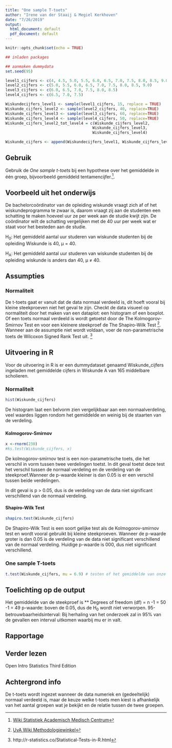 ```yaml
---
title: "One sample T-toets"
author: "Irene van der Staaij & Megiel Kerkhoven"
date: "7/26/2019"
output:
  html_document: default
  pdf_document: default
---
```


```r
knitr::opts_chunk$set(echo = TRUE)
```

```r
## inladen packages

## aanmaken dummydata
set.seed(95)

level1_cijfers <- c(4, 4.5, 5.0, 5.5, 6.0, 6.5, 7.0, 7.5, 8.0, 8.5, 9.0, 9.5, 10)
level2_cijfers <- c(5.0, 5.5, 6.0, 6.5, 7.0, 7.5, 8.0, 8.5, 9.0)
level3_cijfers <- c(6.0, 6.5, 7.0, 7.5, 8.0, 8.5)
level4_cijfers <- c(6.5, 7.0, 7.5)

Wiskundecijfers_level1 <- sample(level1_cijfers, 15, replace = TRUE)
Wiskunde_cijfers_level2 <- sample(level2_cijfers, 40, replace=TRUE)
Wiskunde_cijfers_level3 <- sample(level3_cijfers, 60, replace=TRUE)
Wiskunde_cijfers_level4 <- sample(level4_cijfers, 50, replace=TRUE)
Wiskunde_cijfers_level2_tot_level4 = c(Wiskunde_cijfers_level2,
                                      Wiskunde_cijfers_level3,
                                      Wiskunde_cijfers_level4)

Wiskunde_cijfers <- append(Wiskundecijfers_level1, Wiskunde_cijfers_level2_tot_level4)
```

## Gebruik

Gebruik de *One sample t-toets* bij een hypothese over het gemiddelde in één groep, bijvoorbeeld gemiddeld tentamencijfer.[^1].

## Voorbeeld uit het onderwijs

De bachelorcoördinator van de opleiding wiskunde vraagt zich af of het wiskundeprogramma te zwaar is, daarom vraagt zij aan de studenten een schatting te maken hoeveel uur ze per week aan de studie kwijt zijn. De coördinator wilt de schatting vergelijken met de 40 uur per week wat er staat voor het besteden aan de studie.  

H~0~: Het gemiddeld aantal uur studeren van wiskunde studenten bij de opleiding Wiskunde is 40, µ = 40. 

H~A~: Het gemiddeld aantal uur studeren van wiskunde studenten bij de opleiding wiskunde is anders dan 40,  µ ≠ 40.


## Assumpties

### Normaliteit 
De t-toets gaat er vanuit dat de data normaal verdeeld is, dit hoeft vooral bij kleine steekproeven niet het geval te zijn. Checkt de data visueel op normaliteit door het maken van een dataplot: een histogram of een boxplot. Of een toets normaal verdeeld is wordt getoetst  door de The Kolmogorov-Smirnov Test en voor een kleinere steekproef de The Shapiro-Wilk Test [^2]. Wanneer aan de assumptie niet wordt voldaan, voer de non-parametrische toets de Wilcoxon Signed Rank Test uit. [^3]

## Uitvoering in R
Voor de uitvoering in R is er een dummydataset genaamd Wiskunde_cijfers ingeladen met gemiddelde cijfers in Wiskunde A van 165 middelbare scholieren.

### Normaliteit
```r
hist(Wiskunde_cijfers)
```

De histogram laat een belvorm zien vergelijkbaar aan een normaalverdeling, veel waardes liggen rondom het gemiddelde en weinig bij de staarten van de verdeling.



### {.tabset .tabset-fade .tabset.pills}
#### Kolmogorov-Smirnov


```` r
x <-rnorm(230)
#ks.test(Wiskunde_cijfers, x)
````
De kolmogorov-smirnov test is een non-parametrische toets, die het verschil in vorm tussen twee verdelingen toetst. In dit geval toetst deze test het verschil tussen de normaal verdeling en de verdeling van de steekproef.Wanneer de p-waarde kleiner is dan 0.05 is er een verschil tussen beide verdelingen. 

In dit geval is p > 0.05, dus is de verdeling van de data niet significant verschillend van de normaal verdeling. 

#### Shapiro-Wilk Test
``` r
shapiro.test(Wiskunde_cijfers)
```

De Shapiro-Wilk Test is een soort gelijke test als de Kolmogorov-smirnov test en wordt vooral gebruikt bij kleine steekproeven. Wanneer de p-waarde groter is dan 0.05 is de verdeling van de data niet significant verschillend van de normaal verdeling.
Huidige p-waarde is 000, dus niet significant verschillend. 


### One sample T-toets
```r
t.test(Wiskunde_cijfers, mu = 6.9) # testen of het gemiddelde van onze studenten afwijkt van het landelijk gemiddelde (6.9)
```

## Toelichting op de output
Het gemiddelde van de steekproef is **
Degrees of freedom (df) = n -1 = 50 -1 = 49
p-waarde: boven de 0.05, dus de H~0~ wordt niet verworpen. 
95-betrouwbaarheidsinterval: Bij herhaling van het onderzoek zal in 95% van de gevallen een interval uitkomen waarbij mu er in valt. 


## Rapportage

## Verder lezen

[^1]: [Wiki Statistiek Academisch Medisch Centrum](https://wikistatistiek.amc.nl/index.php/T-toets#one_sample_t-toets)
[^2]: [UvA Wiki Methodologiewinkel](https://wiki.uva.nl/methodologiewinkel/index.php/Normaliteit)
[^3]: http://r-statistics.co/Statistical-Tests-in-R.html

Open Intro Statistics Third Edition 


## Achtergrond info

De t-toets wordt ingezet wanneer de data numeriek en (gedeeltelijk) normaal verdeeld is, maar de keuze welke t-toets men kiest is afhankelijk van het aantal groepen wat je bekijkt en de relatie tussen de twee groepen. 


